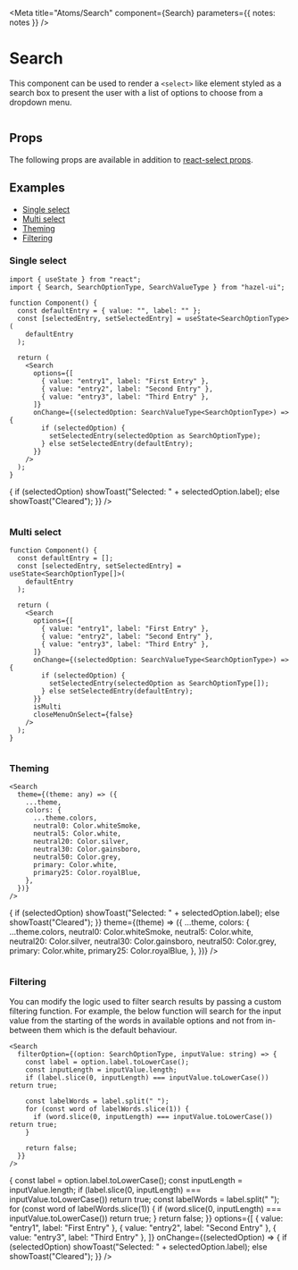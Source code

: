 
<Meta title="Atoms/Search" component={Search} parameters={{ notes: notes }} />

# Search

This component can be used to render a `<select>` like element styled as a
search box to present the user with a list of options to choose from a
dropdown menu.

![]()

## Props

The following props are available in addition to [react-select props][1].

<ArgsTable of={Search} />

## Examples

- [Single select](#single-select)
- [Multi select](#multi-select)
- [Theming](#theming)
- [Filtering](#filtering)

### Single select

```tsx
import { useState } from "react";
import { Search, SearchOptionType, SearchValueType } from "hazel-ui";

function Component() {
  const defaultEntry = { value: "", label: "" };
  const [selectedEntry, setSelectedEntry] = useState<SearchOptionType>(
    defaultEntry
  );

  return (
    <Search
      options={[
        { value: "entry1", label: "First Entry" },
        { value: "entry2", label: "Second Entry" },
        { value: "entry3", label: "Third Entry" },
      ]}
      onChange={(selectedOption: SearchValueType<SearchOptionType>) => {
        if (selectedOption) {
          setSelectedEntry(selectedOption as SearchOptionType);
        } else setSelectedEntry(defaultEntry);
      }}
    />
  );
}
```

<Search
  options={[
    { value: "entry1", label: "First Entry" },
    { value: "entry2", label: "Second Entry" },
    {
      value: "entry3",
      label:
        "Third Entry is a very very long entry that demonstrate text truncations in case of overflow. Decrease screen width to view truncation.",
    },
  ]}
  onChange={(selectedOption) => {
    if (selectedOption) showToast("Selected: " + selectedOption.label);
    else showToast("Cleared");
  }}
/>

<Toast />

![]()

### Multi select

```tsx
function Component() {
  const defaultEntry = [];
  const [selectedEntry, setSelectedEntry] = useState<SearchOptionType[]>(
    defaultEntry
  );

  return (
    <Search
      options={[
        { value: "entry1", label: "First Entry" },
        { value: "entry2", label: "Second Entry" },
        { value: "entry3", label: "Third Entry" },
      ]}
      onChange={(selectedOption: SearchValueType<SearchOptionType>) => {
        if (selectedOption) {
          setSelectedEntry(selectedOption as SearchOptionType[]);
        } else setSelectedEntry(defaultEntry);
      }}
      isMulti
      closeMenuOnSelect={false}
    />
  );
}
```

<Search
  options={[
    { value: "entry1", label: "First Entry" },
    { value: "entry2", label: "Second Entry" },
    { value: "entry3", label: "Third Entry" },
  ]}
  isMulti
  closeMenuOnSelect={false}
/>

![]()

### Theming

```tsx
<Search
  theme={(theme: any) => ({
    ...theme,
    colors: {
      ...theme.colors,
      neutral0: Color.whiteSmoke,
      neutral5: Color.white,
      neutral20: Color.silver,
      neutral30: Color.gainsboro,
      neutral50: Color.grey,
      primary: Color.white,
      primary25: Color.royalBlue,
    },
  })}
/>
```

<Search
  options={[
    { value: "entry1", label: "First Entry" },
    { value: "entry2", label: "Second Entry" },
    { value: "entry3", label: "Third Entry" },
    { value: "entry4", label: "Fourth Entry" },
    { value: "entry5", label: "Fifth Entry" },
    { value: "entry6", label: "Sixth Entry" },
  ]}
  onChange={(selectedOption) => {
    if (selectedOption) showToast("Selected: " + selectedOption.label);
    else showToast("Cleared");
  }}
  theme={(theme) => ({
    ...theme,
    colors: {
      ...theme.colors,
      neutral0: Color.whiteSmoke,
      neutral5: Color.white,
      neutral20: Color.silver,
      neutral30: Color.gainsboro,
      neutral50: Color.grey,
      primary: Color.white,
      primary25: Color.royalBlue,
    },
  })}
/>

![]()

### Filtering

You can modify the logic used to filter search results by passing
a custom filtering function. For example, the below function will
search for the input value from the starting of the words in available
options and not from in-between them which is the default behaviour.

```tsx
<Search
  filterOption={(option: SearchOptionType, inputValue: string) => {
    const label = option.label.toLowerCase();
    const inputLength = inputValue.length;
    if (label.slice(0, inputLength) === inputValue.toLowerCase()) return true;

    const labelWords = label.split(" ");
    for (const word of labelWords.slice(1)) {
      if (word.slice(0, inputLength) === inputValue.toLowerCase()) return true;
    }

    return false;
  }}
/>
```

<Search
  filterOption={(option, inputValue) => {
    const label = option.label.toLowerCase();
    const inputLength = inputValue.length;
    if (label.slice(0, inputLength) === inputValue.toLowerCase()) return true;
    const labelWords = label.split(" ");
    for (const word of labelWords.slice(1)) {
      if (word.slice(0, inputLength) === inputValue.toLowerCase()) return true;
    }
    return false;
  }}
  options={[
    { value: "entry1", label: "First Entry" },
    { value: "entry2", label: "Second Entry" },
    { value: "entry3", label: "Third Entry" },
  ]}
  onChange={(selectedOption) => {
    if (selectedOption) showToast("Selected: " + selectedOption.label);
    else showToast("Cleared");
  }}
/>

[1]: https://react-select.com/props
